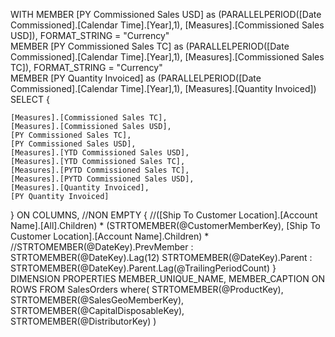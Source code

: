 ﻿WITH
MEMBER
	[PY Commissioned Sales USD] as
		(PARALLELPERIOD([Date Commissioned].[Calendar Time].[Year],1), [Measures].[Commissioned Sales USD]), FORMAT_STRING = "Currency"		
MEMBER
	[PY Commissioned Sales TC] as
		(PARALLELPERIOD([Date Commissioned].[Calendar Time].[Year],1), [Measures].[Commissioned Sales TC]), FORMAT_STRING = "Currency"				
MEMBER 
	[PY Quantity Invoiced] as
		(PARALLELPERIOD([Date Commissioned].[Calendar Time].[Year],1), [Measures].[Quantity Invoiced])		
SELECT
{

	[Measures].[Commissioned Sales TC],
	[Measures].[Commissioned Sales USD],
	[PY Commissioned Sales TC],
	[PY Commissioned Sales USD],		
	[Measures].[YTD Commissioned Sales USD],
	[Measures].[YTD Commissioned Sales TC],
	[Measures].[PYTD Commissioned Sales TC],
	[Measures].[PYTD Commissioned Sales USD],		
	[Measures].[Quantity Invoiced],
	[PY Quantity Invoiced]
} ON COLUMNS,
//NON EMPTY
{
	//([Ship To Customer Location].[Account Name].[All].Children) *
	(STRTOMEMBER(@CustomerMemberKey), [Ship To Customer Location].[Account Name].Children) *
	//STRTOMEMBER(@DateKey).PrevMember : STRTOMEMBER(@DateKey).Lag(12)
	STRTOMEMBER(@DateKey).Parent : STRTOMEMBER(@DateKey).Parent.Lag(@TrailingPeriodCount)
} 
DIMENSION PROPERTIES 
MEMBER_UNIQUE_NAME,
MEMBER_CAPTION
ON ROWS
FROM SalesOrders
where(
	STRTOMEMBER(@ProductKey),
	STRTOMEMBER(@SalesGeoMemberKey),
	STRTOMEMBER(@CapitalDisposableKey),
	STRTOMEMBER(@DistributorKey)
)